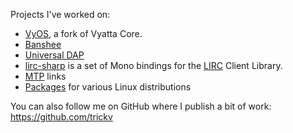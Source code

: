 Projects I've worked on:
* [http://vyos.net/ VyOS], a fork of Vyatta Core.
* [[Projects/Open Source/Banshee|Banshee]]
* [[Projects/Open Source/Universal DAP|Universal DAP]]
* [[Projects/Open Source/Lirc-sharp|lirc-sharp]] is a set of Mono bindings for the [http://www.lirc.org/ LIRC] Client Library.
* [[Projects/Open Source/MTP|MTP]] links
* [[Projects/Open Source/Packages|Packages]] for various Linux distributions

You can also follow me on GitHub where I publish a bit of work: https://github.com/trickv